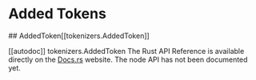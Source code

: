 # Added Tokens

<tokenizerslangcontent>
<python>
## AddedToken[[tokenizers.AddedToken]]

[[autodoc]] tokenizers.AddedToken
</python>
<rust>
The Rust API Reference is available directly on the [Docs.rs](https://docs.rs/tokenizers/latest/tokenizers/) website.
</rust>
<node>
The node API has not been documented yet.
</node>
</tokenizerslangcontent>